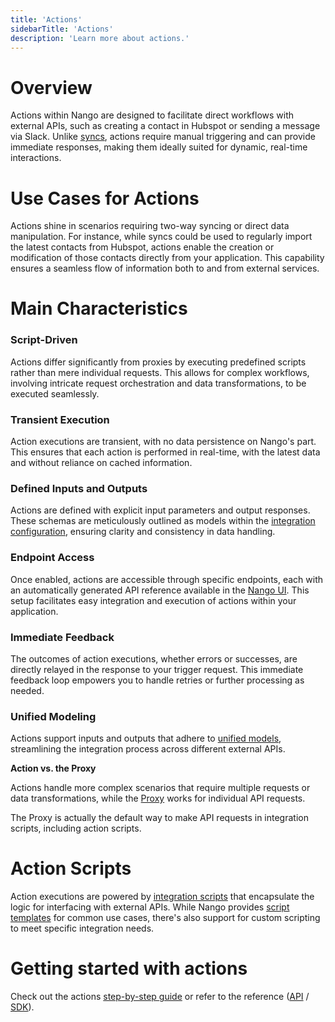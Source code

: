 ```yaml
---
title: 'Actions'
sidebarTitle: 'Actions'
description: 'Learn more about actions.'
---
```


# Overview

Actions within Nango are designed to facilitate direct workflows with external APIs, such as creating a contact in Hubspot or sending a message via Slack. Unlike [syncs](/understand/concepts/syncs), actions require manual triggering and can provide immediate responses, making them ideally suited for dynamic, real-time interactions.

# Use Cases for Actions
Actions shine in scenarios requiring two-way syncing or direct data manipulation. For instance, while syncs could be used to regularly import the latest contacts from Hubspot, actions enable the creation or modification of those contacts directly from your application. This capability ensures a seamless flow of information both to and from external services.

# Main Characteristics

### Script-Driven 

Actions differ significantly from proxies by executing predefined scripts rather than mere individual requests. This allows for complex workflows, involving intricate request orchestration and data transformations, to be executed seamlessly.

### Transient Execution

Action executions are transient, with no data persistence on Nango's part. This ensures that each action is performed in real-time, with the latest data and without reliance on cached information.

### Defined Inputs and Outputs 

Actions are defined with explicit input parameters and output responses. These schemas are meticulously outlined as models within the [integration configuration](/understand/concepts/integration-configuration), ensuring clarity and consistency in data handling.

### Endpoint Access 
Once enabled, actions are accessible through specific endpoints, each with an automatically generated API reference available in the [Nango UI](/understand/concepts/ui). This setup facilitates easy integration and execution of actions within your application.

### Immediate Feedback

The outcomes of action executions, whether errors or successes, are directly relayed in the response to your trigger request. This immediate feedback loop empowers you to handle retries or further processing as needed.

### Unified Modeling

Actions support inputs and outputs that adhere to [unified models](/understand/concepts/api-unification), streamlining the integration process across different external APIs. 

**Action vs. the Proxy**

Actions handle more complex scenarios that require multiple requests or data transformations, while the [Proxy](/understand/concepts/proxy) works for individual API requests.

<Tip>
The Proxy is actually the default way to make API requests in integration scripts, including action scripts.
</Tip>

# Action Scripts
Action executions are powered by [integration scripts](/understand/concepts/scripts) that encapsulate the logic for interfacing with external APIs. While Nango provides [script templates](understand/concepts/templates) for common use cases, there's also support for custom scripting to meet specific integration needs.

# Getting started with actions

Check out the actions [step-by-step guide](/integrate/guides/perform-workflows-with-an-api) or refer to the reference ([API](/reference/api/action/trigger) / [SDK](/reference/sdks/node#actions)).
